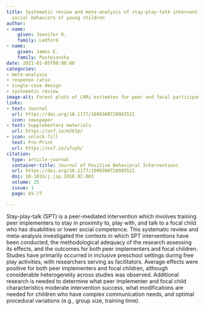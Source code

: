 ```yaml
---
title: Systematic review and meta-analysis of stay-play-talk interventions for improving
  social behaviors of young children
author:
- name:
    given: Jennifer R.
    family: Ledford
- name:
    given: James E.
    family: Pustejovsky
date: 2021-01-05T00:00:00
categories:
- meta-analysis
- response ratio
- single-case design
- systematic review
image-alt: Forest plots of LRRi estimates for peer and focal participants
links:
- text: Journal
  url: https://doi.org/10.1177/1098300720983521
  icon: newspaper
- text: Supplementary materials
  url: https://osf.io/m263p/
- icon: unlock-fill
  text: Pre-Print
  url: https://osf.io/u7cph/
citation:
  type: article-journal
  container-title: Journal of Positive Behavioral Interventions
  url: https://doi.org/10.1177/1098300720983521
  doi: 10.1016/j.jsp.2018.02.003
  volume: 25
  issue: 1
  page: 65-77

---
```


Stay-play-talk (SPT) is a peer-mediated intervention which involves training peer implementers to stay in proximity to, play with, and talk to a focal child who has disabilities or lower social competence. This systematic review and meta-analysis investigated the contexts in which SPT interventions have been conducted, the methodological adequacy of the research assessing its effects, and the outcomes for both peer implementers and focal children. Studies have primarily occurred in inclusive preschool settings during free play activities, with researchers serving as facilitators. Average effects were positive for both peer implementers and focal children, although considerable heterogeneity across studies was observed. Additional research is needed to determine what peer implementer and focal child characteristics moderate intervention success, what modifications are needed for children who have complex communication needs, and optimal procedural variations (e.g., group size, training time).

